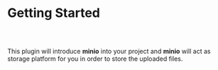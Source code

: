 



# Getting Started

##

<br/>

This plugin will introduce **minio** into your project and **minio** will act as
storage platform for you in order to store the uploaded files.